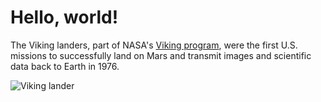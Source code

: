 # Hello, world!

The Viking landers, part of NASA's [Viking program](https://en.wikipedia.org/wiki/Viking_program), were the first U.S. missions to successfully land on Mars and transmit images and scientific data back to Earth in 1976.

<Frame align="center" caption="Viking lander">
  <Image
    src="https://nssdc.gsfc.nasa.gov/image/spacecraft/viking_lander.jpg"
    alt="Viking lander"
  />
</Frame>
